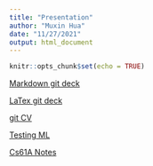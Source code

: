 ```yaml
---
title: "Presentation"
author: "Muxin Hua"
date: "11/27/2021"
output: html_document
---
```


```r
knitr::opts_chunk$set(echo = TRUE)
```

[Markdown git deck](https://stat850-unl.github.io/12-presentation-Hiiiua/Hw12_markdown.html)

[LaTex git deck](https://stat850-unl.github.io/12-presentation-Hiiiua/Hw12-LaTex.pdf)

[git CV](https://stat850-unl.github.io/12-presentation-Hiiiua/resume.pdf)

[Testing ML](https://github.com/Hiiiua/Machine-Learning-1/settings/pages)

[Cs61A Notes](https://hiiiua.github.io/cs61A)

